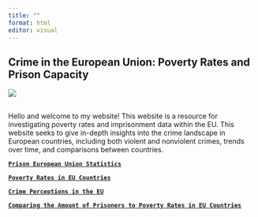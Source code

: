 ```yaml
---
title: ""
format: html
editor: visual
---
```


## Crime in the European Union: Poverty Rates and Prison Capacity

![](euhandcuffs.jpg)

## 

Hello and welcome to my website! This website is a resource for investigating poverty rates and imprisonment data within the EU. This website seeks to give in-depth insights into the crime landscape in European countries, including both violent and nonviolent crimes, trends over time, and comparisons between countries.

[**`Prison European Union Statistics`**](HarrisWebsitePage1.html)

[**`Poverty Rates in EU Countries`**](HarrisWebsitePage2.html)

[**`Crime Perceptions in the EU`**](HarrisWebsitePage3.html)

[**`Comparing the Amount of Prisoners to Poverty Rates in EU Countries`**](HarrisWebsitePage4.html)

